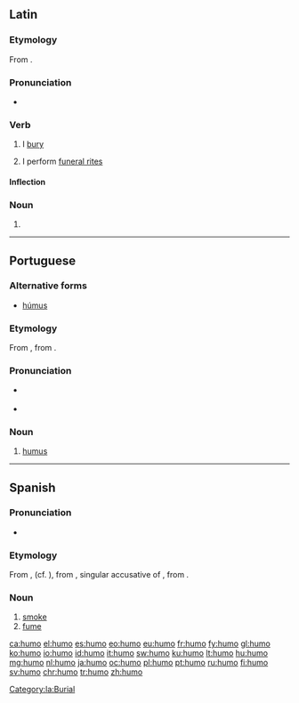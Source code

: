 ==Latin==

===Etymology===
From {{term|humus||soil|lang=la}}.

===Pronunciation===
* {{a|Classical}} {{IPA|/ˈhu.moː/|lang=la}}

===Verb===
{{la-verb|humo|humō|humare|humāre|humavi|humāvī|humatum|humātum}}

# I [[bury]]
# {{label|la|figuratively}} I perform [[funeral rites]]

====Inflection====
{{la-conj-1st|hum|humāv|humāt}}

===Noun===
{{la-noun-form|humō}}

# {{inflection of|humus||abl|s|lang=la}}

[[Category:la:Burial]]

----

==Portuguese==

===Alternative forms===
* [[húmus]]

===Etymology===
From {{etyl|la|pt}} {{term|humus||earth, soil, ground|lang=la}}, from {{etyl|ine-pro|pt}} {{m|ine-pro|*dʰéǵʰōm||earth}}.

===Pronunciation===
* {{a|Portugal|Brazil}} {{IPA|/ˈu.mu/|lang=pt}}
* {{hyphenation|hu|mo|lang=pt}}

===Noun===
{{pt-noun|m}}

# [[humus]] {{rfgloss|lang=pt}}

----

==Spanish==

===Pronunciation===
* {{IPA|/ˈu.mo/|lang=es}}

===Etymology===
From {{etyl|osp|es}} {{term|fumo|lang=osp}}, (cf. {{etyl|lad|-}} {{term|umo|lang=lad}}), from {{etyl|la|es}} {{m|la|fūmum}}, singular accusative of {{term|fūmus|lang=la}}, from {{etyl|ine-pro|es}} {{m|ine-pro|*dʰuh₂mós}}.

===Noun===
{{es-noun|m}}

# [[smoke]]
# [[fume]]

[[ca:humo]]
[[el:humo]]
[[es:humo]]
[[eo:humo]]
[[eu:humo]]
[[fr:humo]]
[[fy:humo]]
[[gl:humo]]
[[ko:humo]]
[[io:humo]]
[[id:humo]]
[[it:humo]]
[[sw:humo]]
[[ku:humo]]
[[lt:humo]]
[[hu:humo]]
[[mg:humo]]
[[nl:humo]]
[[ja:humo]]
[[oc:humo]]
[[pl:humo]]
[[pt:humo]]
[[ru:humo]]
[[fi:humo]]
[[sv:humo]]
[[chr:humo]]
[[tr:humo]]
[[zh:humo]]